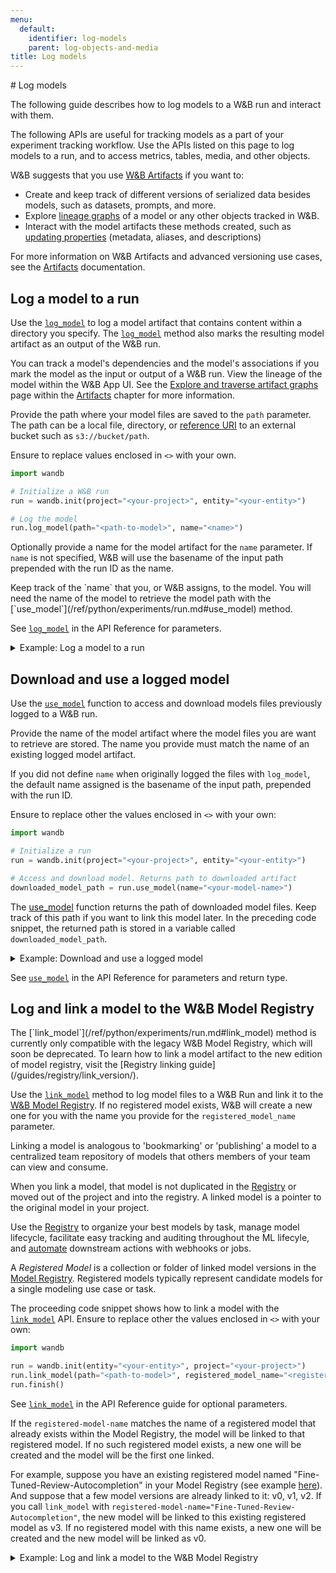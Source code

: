 ```yaml
---
menu:
  default:
    identifier: log-models
    parent: log-objects-and-media
title: Log models
---
```


<Card title="Try in Colab" href="https://colab.research.google.com/github/wandb/examples/blob/ken-add-new-model-reg-api/colabs/wandb-model-registry/New_Model_Logging_in_W&B.ipynb" icon="python"/>
# Log models

The following guide describes how to log models to a W&B run and interact with them. 

<Note>
The following APIs are useful for tracking models as a part of your experiment tracking workflow. Use the APIs listed on this page to log models to a run, and to access metrics, tables, media, and other objects.

W&B suggests that you use [W&B Artifacts](/guides/artifacts/) if you want to:
- Create and keep track of different versions of serialized data besides models, such as datasets, prompts, and more.
- Explore [lineage graphs](/guides/artifacts/explore-and-traverse-an-artifact-graph/) of a model or any other objects tracked in W&B.
- Interact with the model artifacts these methods created, such as [updating properties](/guides/artifacts/update-an-artifact/) (metadata, aliases, and descriptions) 

For more information on W&B Artifacts and advanced versioning use cases, see the [Artifacts](/guides/artifacts/) documentation.
</Note>

## Log a model to a run
Use the [`log_model`](/ref/python/experiments/run.md#log_model) to log a model artifact that contains content within a directory you specify. The [`log_model`](/ref/python/experiments/run.md#log_model) method also marks the resulting model artifact as an output of the W&B run. 

You can track a model's dependencies and the model's associations if you mark the model as the input or output of a W&B run. View the lineage of the model within the W&B App UI. See the [Explore and traverse artifact graphs](/guides/artifacts/explore-and-traverse-an-artifact-graph/) page within the [Artifacts](/guides/artifacts/) chapter for more information.

Provide the path where your model files are saved to the `path` parameter. The path can be a local file, directory, or [reference URI](/guides/artifacts/track-external-files/#amazon-s3--gcs--azure-blob-storage-references) to an external bucket such as `s3://bucket/path`. 

Ensure to replace values enclosed in `<>` with your own.

```python
import wandb

# Initialize a W&B run
run = wandb.init(project="<your-project>", entity="<your-entity>")

# Log the model
run.log_model(path="<path-to-model>", name="<name>")
```

Optionally provide a name for the model artifact for the `name` parameter. If `name` is not specified, W&B will use the basename of the input path prepended with the run ID as the name. 

<Note>
Keep track of the `name` that you, or W&B assigns, to the model. You will need the name of the model to retrieve the model path with the [`use_model`](/ref/python/experiments/run.md#use_model) method.
</Note>

See [`log_model`](/ref/python/experiments/run.md#log_model) in the API Reference for parameters.

<details>

<summary>Example: Log a model to a run</summary>

```python
import os
import wandb
from tensorflow import keras
from tensorflow.keras import layers

config = {"optimizer": "adam", "loss": "categorical_crossentropy"}

# Initialize a W&B run
run = wandb.init(entity="charlie", project="mnist-experiments", config=config)

# Hyperparameters
loss = run.config["loss"]
optimizer = run.config["optimizer"]
metrics = ["accuracy"]
num_classes = 10
input_shape = (28, 28, 1)

# Training algorithm
model = keras.Sequential(
    [
        layers.Input(shape=input_shape),
        layers.Conv2D(32, kernel_size=(3, 3), activation="relu"),
        layers.MaxPooling2D(pool_size=(2, 2)),
        layers.Conv2D(64, kernel_size=(3, 3), activation="relu"),
        layers.MaxPooling2D(pool_size=(2, 2)),
        layers.Flatten(),
        layers.Dropout(0.5),
        layers.Dense(num_classes, activation="softmax"),
    ]
)

# Configure the model for training
model.compile(loss=loss, optimizer=optimizer, metrics=metrics)

# Save model
model_filename = "model.h5"
local_filepath = "./"
full_path = os.path.join(local_filepath, model_filename)
model.save(filepath=full_path)

# Log the model to the W&B run
run.log_model(path=full_path, name="MNIST")
run.finish()
```

When the user called `log_model`, a model artifact named `MNIST` was created and the file `model.h5` was added to the model artifact. Your terminal or notebook will print information of where to find information about the run the model was logged to.

```python
View run different-surf-5 at: https://wandb.ai/charlie/mnist-experiments/runs/wlby6fuw
Synced 5 W&B file(s), 0 media file(s), 1 artifact file(s) and 0 other file(s)
Find logs at: ./wandb/run-20231206_103511-wlby6fuw/logs
```

</details>


## Download and use a logged model
Use the [`use_model`](/ref/python/experiments/run.md#use_model) function to access and download models files previously logged to a W&B run. 

Provide the name of the model artifact where the model files you are want to retrieve are stored. The name you provide must match the name of an existing logged model artifact.

If you did not define `name` when originally logged the files with `log_model`, the default name assigned is the basename of the input path, prepended with the run ID.

Ensure to replace other the values enclosed in `<>` with your own:
 
```python
import wandb

# Initialize a run
run = wandb.init(project="<your-project>", entity="<your-entity>")

# Access and download model. Returns path to downloaded artifact
downloaded_model_path = run.use_model(name="<your-model-name>")
```

The [use_model](/ref/python/experiments/run.md#use_model) function returns the path of downloaded model files. Keep track of this path if you want to link this model later. In the preceding code snippet, the returned path is stored in a variable called `downloaded_model_path`.

<details>

<summary>Example: Download and use a logged model</summary>

For example, in the proceeding code snippet a user called the `use_model` API. They specified the name of the model artifact they want to fetch and they also provided a version/alias. They then stored the path that is returned from the API to the `downloaded_model_path` variable.

```python
import wandb

entity = "luka"
project = "NLP_Experiments"
alias = "latest"  # semantic nickname or identifier for the model version
model_artifact_name = "fine-tuned-model"

# Initialize a run
run = wandb.init(project=project, entity=entity)
# Access and download model. Returns path to downloaded artifact
downloaded_model_path = run.use_model(name = f"{model_artifact_name}:{alias}") 
```
</details>

See [`use_model`](/ref/python/experiments/run.md#use_model) in the API Reference for parameters and return type.

## Log and link a model to the W&B Model Registry

<Note>
The [`link_model`](/ref/python/experiments/run.md#link_model) method is currently only compatible with the legacy W&B Model Registry, which will soon be deprecated. To learn how to link a model artifact to the new edition of model registry, visit the [Registry linking guide](/guides/registry/link_version/).
</Note>

Use the [`link_model`](/ref/python/experiments/run.md#link_model) method to log model files to a W&B Run and link it to the [W&B Model Registry](/guides/registry/model_registry/). If no registered model exists, W&B will create a new one for you with the name you provide for the `registered_model_name` parameter. 

Linking a model is analogous to 'bookmarking' or 'publishing' a model to a centralized team repository of models that others members of your team can view and consume. 

When you link a model, that model is not duplicated in the [Registry](/guides/registry/model_registry/) or moved out of the project and into the registry. A linked model is a pointer to the original model in your project.

Use the [Registry](/guides/registry/) to organize your best models by task, manage model lifecycle, facilitate easy tracking and auditing throughout the ML lifecyle, and [automate](/guides/automations/) downstream actions with webhooks or jobs.

A *Registered Model* is a collection or folder of linked model versions in the [Model Registry](/guides/registry/model_registry/). Registered models typically represent candidate models for a single modeling use case or task. 

The proceeding code snippet shows how to link a model with the [`link_model`](/ref/python/experiments/run.md#link_model) API. Ensure to replace other the values enclosed in `<>` with your own:

```python
import wandb

run = wandb.init(entity="<your-entity>", project="<your-project>")
run.link_model(path="<path-to-model>", registered_model_name="<registered-model-name>")
run.finish()
```

See [`link_model`](/ref/python/experiments/run.md#link_model) in the API Reference guide for optional parameters.

If the `registered-model-name` matches the name of a registered model that already exists within the Model Registry, the model will be linked to that registered model. If no such registered model exists, a new one will be created and the model will be the first one linked. 

For example, suppose you have an existing registered model named "Fine-Tuned-Review-Autocompletion" in your Model Registry (see example [here](https://wandb.ai/reviewco/registry/model?selectionPath=reviewco%2Fmodel-registry%2FFinetuned-Review-Autocompletion&view=all-models)). And suppose that a few model versions are already linked to it: v0, v1, v2. If you call `link_model` with `registered-model-name="Fine-Tuned-Review-Autocompletion"`, the new model will be linked to this existing registered model as v3. If no registered model with this name exists, a new one will be created and the new model will be linked as v0. 


<details>

<summary>Example: Log and link a model to the W&B Model Registry</summary>

For example, the proceeding code snippet logs model files and links the model to a registered model name `"Fine-Tuned-Review-Autocompletion"`. 

To do this, a user calls the `link_model` API. When they call the API, they provide a local filepath that points the content of the model (`path`) and they provide a name for the registered model to link it to (`registered_model_name`). 

```python
import wandb

path = "/local/dir/model.pt"
registered_model_name = "Fine-Tuned-Review-Autocompletion"

run = wandb.init(project="llm-evaluation", entity="noa")
run.link_model(path=path, registered_model_name=registered_model_name)
run.finish()
```

<Note>
Reminder: A registered model houses a collection of bookmarked model versions.
</Note>

</details>